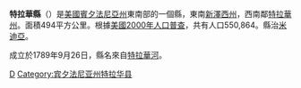 {{Otheruses|特拉華縣|subject=美國賓夕法尼亞州的一個縣|other=同名的縣}}
{{Infobox U.S. County|
 county  = 特拉華縣|
 state = 賓夕法尼亞州 |
 en county  = Delaware County|
 en state = Pennsylvania |
 seal = Delaware County pa seal.jpg |
 map = Map of Pennsylvania highlighting Delaware County.svg |
 map size = 225|
 founded = [[September_26|September 26]], [[1789|1789]]|
 seat = [[Media,_Pennsylvania|Media]] | 
 largest city = [[Chester,_Pennsylvania|Chester]] |
 area_total_sq_mi =191 |
 area_land_sq_mi  =184 |
 area_water_sq_mi =7 |
 area percentage = 3.42% |
 census yr = 2000|
 pop = 550864 |
 density_km2 = 1155|
 web = www.co.delaware.pa.us|
|}}
'''特拉華縣'''（{{lang-en|Delaware County}}）是[[美國|美國]][[賓夕法尼亞州|賓夕法尼亞州]]東南部的一個縣，東南[[新澤西州|新澤西州]]，西南鄰[[特拉華州|特拉華州]]。面積494平方公里。根據[[美國2000年人口普查|美國2000年人口普查]]，共有人口550,864。縣治[[米迪亞_(賓夕法尼亞州)|米迪亞]]。

成立於1789年9月26日，縣名來自[[特拉華河|特拉華河]]。
{{Pennsylvania-stub}}
{{Pennsylvania}}

[[Category:賓夕法尼亞州行政區劃|D]]
[[Category:宾夕法尼亚州特拉华县|Category:宾夕法尼亚州特拉华县]]